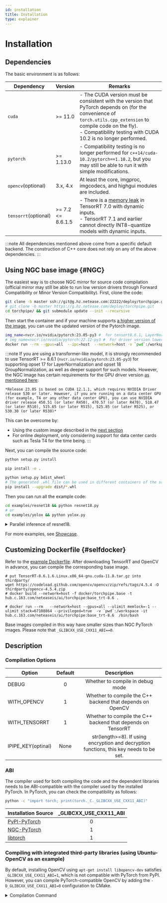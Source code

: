 ```yaml
---
id: installation
title: Installation
type: explainer
---
```



# Installation
<!-- Installation and Quick Start -->

## Dependencies
The basic environment is as follows:

| Dependency         | Version   | Remarks                                                                                                                                                                                                                              |
|--------------------|:----------|--------------------------------------------------------------------------------------------------------------------------------------------------------------------------------------------------------------------------------------|
| `cuda`             | >= 11.0   | - The CUDA version must be consistent with the version that PyTorch depends on (for the convenience of `torch.utils.cpp_extension` to compile code on the fly). <br />- Compatibility testing with CUDA 10.2 is no longer performed. |
| `pytorch`          | >= 1.13.0 | - Compatibility testing is no longer performed for `c++14/cuda-10.2/pytorch==1.10.2`, but you may still be able to run it with simple modifications.                                                                                 |
| `opencv`(optional) | 3.x, 4.x  | At least the core, imgproc, imgcodecs, and highgui modules are included.                                                                                                                                                             |
|  `tensorrt`(optional)	|>= 7.2<br /><= 8.6.1.5| - There is a [memory leak](https://github.com/NVIDIA/TensorRT/issues/351) in TensorRT 7.0 with dynamic inputs.<br />- TensorRT 7.1 and earlier cannot directly INT8-quantize models with dynamic inputs.


:::note 
All dependencies mentioned above come from a specific default backend. The construction of C++ core does not rely on any of the above dependencies.
:::

## Using NGC base image {#NGC}
The easiest way is to choose NGC mirror for source code compilation (official mirror may still be able to run low version drivers through Forward Compatibility or Minor Version Compatibility). 
First, clone the code:

```bash
git clone -b master ssh://git@g.hz.netease.com:22222/deploy/torchpipe.git
# git clone -b master https://g.hz.netease.com/deploy/torchpipe.git
cd torchpipe/ && git submodule update --init --recursive
```

Then start the container and if your machine supports [a higher version of the image](https://catalog.ngc.nvidia.com/orgs/nvidia/containers/pytorch/tags), you can use the updated version of the Pytorch image.

```bash
img_name=nvcr.io/nvidia/pytorch:23.05-py3 #  for tensort8.6.1, LayerNorm
# img_name=nvcr.io/nvidia/pytorch:22.12-py3 #  For driver version lower than 510
docker run --rm --gpus=all  --ipc=host  --network=host -v `pwd`:/workspace  --shm-size 1G  --ulimit memlock=-1 --ulimit stack=67108864  --privileged=true -it $img_name /bin/bash
```

:::note
If you are using a transformer-like model, it is strongly recommended to use TensorRT >= 8.6.1 (`nvcr.io/nvidia/pytorch:23.05-py3`) for supporting opset 17 for LayerNormalization and opset 18 GroupNormalization, as well as deeper support for such models. However, the NGC image has certain requirements for the GPU driver version [as mentioned here](https://docs.nvidia.com/deeplearning/frameworks/pytorch-release-notes/rel-23-05.html#rel-23-05):
```
*Release 23.05 is based on CUDA 12.1.1, which requires NVIDIA Driver release 530 or later. However, if you are running on a data center GPU (for example, T4 or any other data center GPU), you can use NVIDIA driver release 450.51 (or later R450), 470.57 (or later R470), 510.47 (or later R510), 515.65 (or later R515), 525.85 (or later R525), or 530.30 (or later R530)*
```
This can be overcome by:
- Using the custom image described in the [next section](#selfdocker)
- For online deployment, only considering support for data center cards such as Tesla T4 for the time being.
:::

Next, you can compile the source code:




<Tabs groupId="pip" className="unique-tabs">
<TabItem value="sys" label="Install to System">

```bash
python setup.py install
```
</TabItem>

<TabItem value="editable" label="Editable Mode">

```bash
pip install -e .
```

</TabItem>
<TabItem value="whl" label="Packaging">

```bash
python setup.py bdist_wheel
# The generated .whl file can be used in different containers of the same image
pip install --upgrade dist/*.whl
```
</TabItem>
</Tabs>




Then you can run all the example code:


```bash
cd examples/resnet18 && python resnet18.py
# or 
cd examples/yolox && python yolox.py 
```

<details><summary>Parallel inference of resnet18.</summary>

> Obtain the appropriate model file (currently supporting ONNX, TRT engine, etc.).

```python
import torchvision.models as models
resnet18 = models.resnet18(pretrained=True).eval().cuda()

import tempfile, os, torch
model_path =  os.path.join(tempfile.gettempdir(), "./resnet18.onnx") 
resnet18 = models.resnet18(pretrained=True).eval().cuda()
data_bchw = torch.rand((1, 3, 224, 224)).cuda()
print("export: ", model_path)
torch.onnx.export(resnet18, data_bchw, model_path,
                  opset_version=17,
                  do_constant_folding=True,
                  input_names=["in"], output_names=["out"],dynamic_axes={"in": {0: "x"},"out": {0: "x"}})

# os.system(f"onnxsim {model_path} {model_path}")
```
 
> Now you can make concurrent calls to a single model.

```python
import torch, torchpipe
model = torchpipe.pipe({'model': model_path,
                        'backend': "Sequential[cvtColorTensor,TensorrtTensor,SyncTensor]", # Back-end engine, as explained in the "Overview" section.
                        'instance_num': 2, 'batching_timeout': '5', # Number of instances and timeout duration.
                        'max': 4, # Maximum value for model optimization scope, can also be '4x3x224x224'.
                        'mean': '123.675, 116.28, 103.53',#255*"0.485, 0.456, 0.406"，
                        'std': '58.395, 57.120, 57.375', # Merge into TensorRT network.
                        'color': 'rgb'}) # cvtColorTensor backend parameter: target color space order
data = torch.zeros((1, 3, 224, 224)) # or torch.from_numpy(...)
input = {"data": data, 'color': 'bgr'}
model(input)  # Concurrency can be utilized
# Use "result" as the data output identifier, although other key values can be customized as well.
print(input["result"].shape)  # If the inference fails, the "result" key will not exist, even if it was present in the input.
```

</details>


For more examples, see [Showcase](./showcase/showcase.mdx).


## Customizing Dockerfile {#selfdocker}

Refer to the [example Dockerfile](https://g.hz.netease.com/deploy/torchpipe/-/blob/master/docker/torchpipe.base). After downloading TensorRT and OpenCV in advance, you can compile the corresponding base image.
```
# put TensorRT-8.6.1.6.Linux.x86_64-gnu.cuda-11.8.tar.gz into thirdparty/
wget https://codeload.github.com/opencv/opencv/zip/refs/tags/4.5.4 -O thirdparty/opencv-4.5.4.zip
# docker build --network=host -f docker/torchpipe.base -t hub.c.163.com/neteaseis/ai/torchpipe:base_trt-8.6 .

# docker run --rm   --network=host --gpus=all --ulimit memlock=-1 --ulimit stack=67108864 --privileged=true  -v `pwd`:/workspace -it hub.c.163.com/neteaseis/ai/torchpipe:base_trt-8.6  /bin/bash 

```
Base images compiled in this way have smaller sizes than NGC PyTorch images. Please note that `_GLIBCXX_USE_CXX11_ABI==0`.

## Description

### Compilation Options

| Option             | Default |                                       Description                                       |
|--------------------|:-------:|:---------------------------------------------------------------------------------------:|
| DEBUG              |    0    |                            Whether to compile in debug mode                             |
| WITH_OPENCV        |    1    |                Whether to compile the C++ backend that depends on OpenCV                |
| WITH_TENSORRT      |    1    |               Whether to compile the C++ backend that depends on TensorRT               |
| IPIPE_KEY(optinal) |  None   | str(length>=8). If using encryption and decryption functions, this key needs to be set. |





### ABI
The compiler used for both compiling the code and the dependent libraries needs to be ABI-compatible with the compiler used by the installed PyTorch. In PyTorch, you can check the compatibility as follows:
```bash
python -c "import torch; print(torch._C._GLIBCXX_USE_CXX11_ABI)"
```

| Installation Source                                                          | _GLIBCXX_USE_CXX11_ABI |
|:-----------------------------------------------------------------------------|:----------------------:|
| [PyPI-PyTorch](https://pytorch.org/get-started/locally/)                     |           0            |
| [NGC-PyTorch](https://catalog.ngc.nvidia.com/orgs/nvidia/containers/pytorch) |           1            |
| [libtorch](https://pytorch.org/cppdocs/installing.html)                      |           1            |


### Compiling with integrated third-party libraries (using Ubuntu-OpenCV as an example)

By default, installing OpenCV using `apt-get install libopencv-dev` satisfies `_GLIBCXX_USE_CXX11_ABI=1`, which is not compatible with PyTorch from PyPI. However, you can compile PyTorch-compatible OpenCV by adding the `-D_GLIBCXX_USE_CXX11_ABI=0` configuration to CMake.
<details><summary>Compilation Command</summary>


```bash
wget https://codeload.github.com/opencv/opencv/zip/refs/tags/4.5.4 -O opencv-4.5.4.zip

unzip opencv-4.5.4.zip && pip3 install cmake

cd opencv-4.5.4/ && \
sed -i '1a add_definitions(-D_GLIBCXX_USE_CXX11_ABI=0)' CMakeLists.txt  && \
      mkdir build && cd build && \
      cmake -D CMAKE_BUILD_TYPE=Release \
            -D BUILD_WITH_DEBUG_INFO=OFF \
            -D CMAKE_INSTALL_PREFIX=/usr/local/ \
            -D INSTALL_C_EXAMPLES=OFF \
            -D INSTALL_PYTHON_EXAMPLES=OFF \
            -DENABLE_NEON=OFF  \
            -D WITH_TBB=ON \
            -DBUILD_TBB=ON  \
            -DBUILD_WEBP=OFF \
            -D BUILD_ITT=OFF -D WITH_IPP=ON  \
            -D WITH_V4L=OFF \
            -D WITH_QT=OFF \
            -D WITH_OPENGL=OFF \
            -D BUILD_opencv_dnn=OFF \
            -DBUILD_opencv_java=OFF \
            -DBUILD_opencv_python2=OFF \
            -DBUILD_opencv_python3=ON \
            -D BUILD_NEW_PYTHON_SUPPORT=ON \
            -D BUILD_PYTHON_SUPPORT=ON \
            -D PYTHON_DEFAULT_EXECUTABLE=/usr/bin/python3 \
            -DBUILD_opencv_java_bindings_generator=OFF \
            -DBUILD_opencv_python_bindings_generator=ON \
            -D BUILD_EXAMPLES=OFF \
            -D WITH_OPENEXR=OFF \
            -DWITH_JPEG=ON  \
            -DBUILD_JPEG=ON\
            -D BUILD_JPEG_TURBO_DISABLE=OFF \
            -D BUILD_DOCS=OFF \
            -D BUILD_PERF_TESTS=OFF \
            -D BUILD_TESTS=OFF \
            -D BUILD_opencv_apps=OFF \
            -D BUILD_opencv_calib3d=OFF \
            -D BUILD_opencv_contrib=OFF \
            -D BUILD_opencv_features2d=OFF \
            -D BUILD_opencv_flann=OFF \
            -DBUILD_opencv_gapi=OFF \
            -D WITH_CUDA=OFF \
            -D WITH_CUDNN=OFF \
            -D OPENCV_DNN_CUDA=OFF \
            -D ENABLE_FAST_MATH=1 \
            -D WITH_CUBLAS=0 \
            -D BUILD_opencv_gpu=OFF \
            -D BUILD_opencv_ml=OFF \
            -D BUILD_opencv_nonfree=OFF \
            -D BUILD_opencv_objdetect=OFF \
            -D BUILD_opencv_photo=OFF \
            -D BUILD_opencv_stitching=OFF \
            -D BUILD_opencv_superres=OFF \
            -D BUILD_opencv_ts=OFF \
            -D BUILD_opencv_video=OFF \
            -D BUILD_videoio_plugins=OFF \
            -D BUILD_opencv_videostab=OFF \
            -DBUILD_EXAMPLES=OFF \
            -DBUILD_opencv_calib3d=OFF \
            -DBUILD_opencv_features2d=OFF\
            -DBUILD_opencv_flann=OFF\
            -DBUILD_opencv_ml=OFF\
            -DBUILD_opencv_videoio=OFF\
                .. && make -j4 && make install
```

</details>





